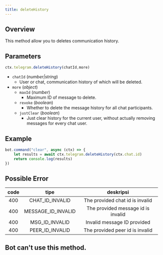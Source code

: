 ```yaml
---
title: deleteHistory
---
```


## Overview
This method allow you to deletes communication history.
## Parameters
```ts 
ctx.telegram.deleteHistory(chatId,more)
```
- `chatId` (_number|string_)
    - User or chat, communication history of which will be deleted.
- `more` (_object_)
    - `maxId` (_number_)
        - Maximum ID of message to delete.
    - `revoke` (_boolean_)
        - Whether to delete the message history for all chat participants.
    - `justClear` (_boolean_)
        - Just clear history for the current user, without actually removing messages for every chat user.

## Example
```ts headlight=2
bot.command("clear", async (ctx) => {
    let results = await ctx.telegram.deleteHistory(ctx.chat.id) 
    return console.log(results)
})
```
## Possible Error
| code |         tipe         |             deskripsi              |
|:----:|:--------------------:|:----------------------------------:|
| 400  |  CHAT_ID_INVALID   |  The provided chat id is invalid   |
| 400  | MESSAGE_ID_INVALID | The provided message id is invalid |
| 400  |   MSG_ID_INVALID   |    Invalid message ID provided     |
| 400  |  PEER_ID_INVALID   |  The provided peer id is invalid   |
## Bot can't use this method.